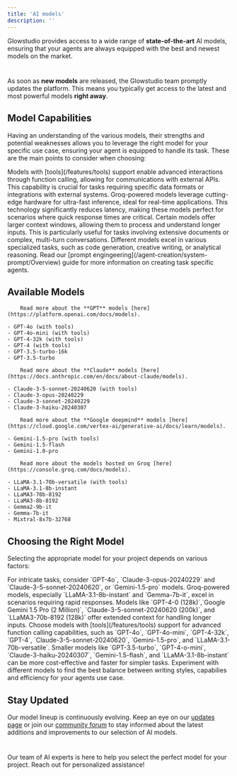 ```yaml
---
title: 'AI models'
description: ''
---
```


Glowstudio provides access to a wide range of **state-of-the-art** AI models, ensuring that your agents are always equipped with the best and newest models on the market.
#
<Tip>As soon as **new models** are released, the Glowstudio team promptly updates the platform. This means you typically get access to the latest and most powerful models **right away**. </Tip>


## Model Capabilities

Having an understanding of the various models, their strengths and potential weaknesses allows you to leverage the right model for your specific use case, ensuring your agent is equipped to handle its task. These are the main points to consider when choosing:

<CardGroup cols={2}>
  <Card title="Function Calling" icon="code-branch">
    Models with [tools](/features/tools) support enable advanced interactions through function calling, allowing for communications with external APIs. This capability is crucial for tasks requiring specific data formats or integrations with external systems.
  </Card>
  <Card title="Groq Acceleration" icon="bolt">
    Groq-powered models leverage cutting-edge hardware for ultra-fast <Tooltip tip="Inference is the process of using a trained machine learning model to make predictions or generate outputs based on new, unseen data.">inference</Tooltip>, ideal for real-time applications. This technology significantly reduces latency, making these models perfect for scenarios where quick response times are critical.
  </Card>
  <Card title="Extended Context" icon="expand">
    Certain models offer larger <Tooltip tip="The context window is the amount of text a model can process in a single interaction, measured in tokens. Larger context windows allow for more comprehensive understanding and generation of content.">context windows</Tooltip>, allowing them to process and understand longer inputs. This is particularly useful for tasks involving extensive documents or complex, multi-turn conversations.
  </Card>
  <Card title="Task Specialization" icon="bullseye">
    Different models excel in various specialized tasks, such as code generation, creative writing, or analytical reasoning. Read our [prompt engingeering](/agent-creation/system-prompt/Overview) guide for more information on creating task specific agents.
  </Card>
</CardGroup>



## Available Models

<AccordionGroup>

  

  <Accordion title="OpenAI Models">

        Read more about the **GPT** models [here](https://platform.openai.com/docs/models).

    - GPT-4o (with tools)
    - GPT-4o-mini (with tools)
    - GPT-4-32k (with tools)
    - GPT-4 (with tools)
    - GPT-3.5-turbo-16k
    - GPT-3.5-turbo
  </Accordion>
  
  <Accordion title="Anthropic Models">

        Read more about the **Claude** models [here](https://docs.anthropic.com/en/docs/about-claude/models).

    - Claude-3-5-sonnet-20240620 (with tools)
    - Claude-3-opus-20240229
    - Claude-3-sonnet-20240229
    - Claude-3-haiku-20240307
  </Accordion>
  
  <Accordion title="Google Models">

        Read more about the **Google deepmind** models [here](https://cloud.google.com/vertex-ai/generative-ai/docs/learn/models).

    - Gemini-1.5-pro (with tools)
    - Gemini-1.5-flash
    - Gemini-1.0-pro
  </Accordion>
  
  <Accordion title="Groq-Powered Models">


        Read more about the models hosted on Groq [here](https://console.groq.com/docs/models).

    - LLaMA-3.1-70b-versatile (with tools)
    - LLaMA-3.1-8b-instant
    - LLaMA3-70b-8192
    - LLaMA3-8b-8192
    - Gemma2-9b-it
    - Gemma-7b-it
    - Mixtral-8x7b-32768
  </Accordion>
</AccordionGroup>



## Choosing the Right Model

Selecting the appropriate model for your project depends on various factors:

<Steps>
  <Step title="Task Complexity" icon="brain">
    For intricate tasks, consider `GPT-4o`, `Claude-3-opus-20240229` and `Claude-3-5-sonnet-20240620`, or `Gemini-1.5-pro` models.
  </Step>
  
  <Step title="Response Speed" icon="bolt">
    Groq-powered models, especially `LLaMA-3.1-8b-instant` and `Gemma-7b-it`, excel in scenarios requiring rapid responses.
  </Step>
  
  <Step title="Context Length" icon="arrow-up-right-dots">
    Models like `GPT-4-0 (128k)`,`Google Gemini 1.5 Pro (2 Million)`, `Claude-3-5-sonnet-20240620 (200k)`, and `LLaMA3-70b-8192 (128k)` offer extended context for handling longer inputs.
  </Step>
  
  <Step title="Tool Integration" icon="screwdriver-wrench">
    Choose models with [tools](/features/tools) support for advanced function calling capabilities, such as `GPT-4o`, `GPT-4o-mini`, `GPT-4-32k`, `GPT-4`, `Claude-3-5-sonnet-20240620`, `Gemini-1.5-pro`, and `LLaMA-3.1-70b-versatile`.
  </Step>
  
  <Step title="Resource Efficiency" icon="leaf">
    Smaller models like `GPT-3.5-turbo`, `GPT-4-o-mini`, `Claude-3-haiku-20240307`, `Gemini-1.5-flash`, and `LLaMA-3.1-8b-instant` can be more cost-effective and faster for simpler tasks.
  </Step>
</Steps>

<Tip>
Experiment with different models to find the best balance between writing styles, capabilies and efficiency for your agents use case.
</Tip>

## Stay Updated

Our model lineup is continuously evolving. Keep an eye on our [updates page](/updates) or join our [community forum](/community) to stay informed about the latest additions and improvements to our selection of AI models.
#
<Card title="Need Help Designing?" icon="question" href="https://magicmark.ai">
  Our team of AI experts is here to help you select the perfect model for your project. Reach out for personalized assistance!
</Card>